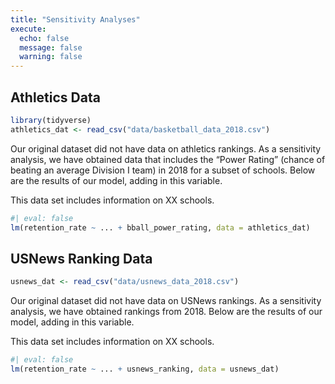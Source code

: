 ```yaml
---
title: "Sensitivity Analyses"
execute: 
  echo: false
  message: false
  warning: false
---
```



## Athletics Data

```r
library(tidyverse)
athletics_dat <- read_csv("data/basketball_data_2018.csv")
```

Our original dataset did not have data on athletics rankings. As a sensitivity analysis, we have obtained data that includes the "Power Rating" (chance of beating an average Division I team) in 2018 for a subset of schools. Below are the results of our model, adding in this variable.

<!-- Fill in the sentence below with the number of observations in the athletics_dat dataset. -->

This data set includes information on XX schools.

<!-- Add in your model in the ... and set `eval: true` -->

```r
#| eval: false
lm(retention_rate ~ ... + bball_power_rating, data = athletics_dat)
```

<!-- Add an explanation of what you see. Does adding this variable change your findings from your final model? -->

## USNews Ranking Data

```r
usnews_dat <- read_csv("data/usnews_data_2018.csv")
```

Our original dataset did not have data on USNews rankings. As a sensitivity analysis, we have obtained rankings from 2018. Below are the results of our model, adding in this variable.

<!-- Fill in the sentence below with the number of observations in the usnews_dat dataset. -->

This data set includes information on XX schools.

<!-- Add in your model in the ... and set `eval: true` -->

```r
#| eval: false
lm(retention_rate ~ ... + usnews_ranking, data = usnews_dat)
```

<!-- Add an explanation of what you see. Does adding this variable change your findings from your final model? -->


